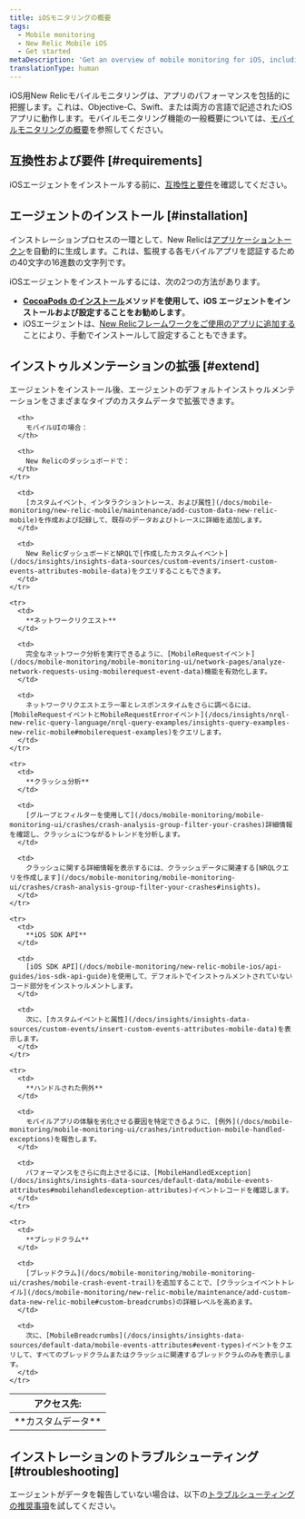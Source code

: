 ```yaml
---
title: iOSモニタリングの概要
tags:
  - Mobile monitoring
  - New Relic Mobile iOS
  - Get started
metaDescription: 'Get an overview of mobile monitoring for iOS, including installation, compatibility, and troubleshooting information.'
translationType: human
---
```


iOS用New Relicモバイルモニタリングは、アプリのパフォーマンスを包括的に把握します。これは、Objective-C、Swift、または両方の言語で記述されたiOSアプリに動作します。モバイルモニタリング機能の一般概要については、[モバイルモニタリングの概要](/docs/mobile-monitoring/new-relic-mobile/getting-started/introduction-new-relic-mobile)を参照してください。

## 互換性および要件 [#requirements]

iOSエージェントをインストールする前に、[互換性と要件](/docs/mobile-monitoring/new-relic-mobile-ios/get-started/new-relic-ios-compatibility-requirements)を確認してください。

## エージェントのインストール [#installation]

インストレーションプロセスの一環として、New Relicは[アプリケーショントークン](/docs/mobile-monitoring/new-relic-mobile/maintenance/viewing-your-application-token)を自動的に生成します。これは、監視する各モバイルアプリを認証するための40文字の16進数の文字列です。

iOSエージェントをインストールするには、次の2つの方法があります。

* **[CocoaPods のインストール](/docs/mobile-monitoring/new-relic-mobile-ios/install-configure/cocoapods-installation-configuration)メソッドを使用して、iOS エージェントをインストールおよび設定することをお勧めします**。
* iOSエージェントは、[New Relicフレームワークをご使用のアプリに追加する](/docs/mobile-monitoring/new-relic-mobile-ios/get-started/ios-installation-configuration)ことにより、手動でインストールして設定することもできます。

## インストゥルメンテーションの拡張 [#extend]

エージェントをインストール後、エージェントのデフォルトインストゥルメンテーションをさまざまなタイプのカスタムデータで拡張できます。

<table>
  <thead>
    <tr>
      <th style={{ width: "125px" }}>
        アクセス先:
      </th>

      <th>
        モバイルUIの場合：
      </th>

      <th>
        New Relicのダッシュボードで：
      </th>
    </tr>
  </thead>

  <tbody>
    <tr>
      <td>
        **カスタムデータ**
      </td>

      <td>
        [カスタムイベント、インタラクショントレース、および属性](/docs/mobile-monitoring/new-relic-mobile/maintenance/add-custom-data-new-relic-mobile)を作成および記録して、既存のデータおよびトレースに詳細を追加します。
      </td>

      <td>
        New RelicダッシュボードとNRQLで[作成したカスタムイベント](/docs/insights/insights-data-sources/custom-events/insert-custom-events-attributes-mobile-data)をクエリすることもできます。
      </td>
    </tr>

    <tr>
      <td>
        **ネットワークリクエスト**
      </td>

      <td>
        完全なネットワーク分析を実行できるように、[MobileRequestイベント](/docs/mobile-monitoring/mobile-monitoring-ui/network-pages/analyze-network-requests-using-mobilerequest-event-data)機能を有効化します。
      </td>

      <td>
        ネットワークリクエストエラー率とレスポンスタイムをさらに調べるには、[MobileRequestイベントとMobileRequestErrorイベント](/docs/insights/nrql-new-relic-query-language/nrql-query-examples/insights-query-examples-new-relic-mobile#mobilerequest-examples)をクエリします。
      </td>
    </tr>

    <tr>
      <td>
        **クラッシュ分析**
      </td>

      <td>
        [グループとフィルターを使用して](/docs/mobile-monitoring/mobile-monitoring-ui/crashes/crash-analysis-group-filter-your-crashes)詳細情報を確認し、クラッシュにつながるトレンドを分析します。
      </td>

      <td>
        クラッシュに関する詳細情報を表示するには、クラッシュデータに関連する[NRQLクエリを作成します](/docs/mobile-monitoring/mobile-monitoring-ui/crashes/crash-analysis-group-filter-your-crashes#insights)。
      </td>
    </tr>

    <tr>
      <td>
        **iOS SDK API**
      </td>

      <td>
        [iOS SDK API](/docs/mobile-monitoring/new-relic-mobile-ios/api-guides/ios-sdk-api-guide)を使用して、デフォルトでインストゥルメントされていないコード部分をインストゥルメントします。
      </td>

      <td>
        次に、[カスタムイベントと属性](/docs/insights/insights-data-sources/custom-events/insert-custom-events-attributes-mobile-data)を表示します。
      </td>
    </tr>

    <tr>
      <td>
        **ハンドルされた例外**
      </td>

      <td>
        モバイルアプリの体験を劣化させる要因を特定できるように、[例外](/docs/mobile-monitoring/mobile-monitoring-ui/crashes/introduction-mobile-handled-exceptions)を報告します。
      </td>

      <td>
        パフォーマンスをさらに向上させるには、[MobileHandledException](/docs/insights/insights-data-sources/default-data/mobile-events-attributes#mobilehandledexception-attributes)イベントレコードを確認します。
      </td>
    </tr>

    <tr>
      <td>
        **ブレッドクラム**
      </td>

      <td>
        [ブレッドクラム](/docs/mobile-monitoring/mobile-monitoring-ui/crashes/mobile-crash-event-trail)を追加することで、[クラッシュイベントトレイル](/docs/mobile-monitoring/new-relic-mobile/maintenance/add-custom-data-new-relic-mobile#custom-breadcrumbs)の詳細レベルを高めます。
      </td>

      <td>
        次に、[MobileBreadcrumbs](/docs/insights/insights-data-sources/default-data/mobile-events-attributes#event-types)イベントをクエリして、すべてのブレッドクラムまたはクラッシュに関連するブレッドクラムのみを表示します。
      </td>
    </tr>
  </tbody>
</table>

## インストレーションのトラブルシューティング [#troubleshooting]

エージェントがデータを報告していない場合は、以下の[トラブルシューティングの推奨事項](/docs/mobile-monitoring/new-relic-mobile-ios/troubleshoot/no-data-appears-ios)を試してください。